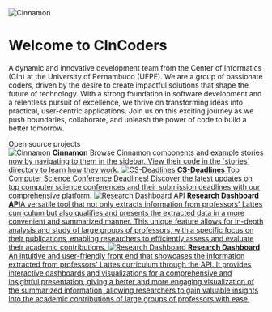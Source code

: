 
<Meta title='About/CinCoders' />

<style>
  {`
    .subheading {
      --mediumdark: '#999999';
      font-weight: 700;
      font-size: 13px;
      color: #999;
      letter-spacing: 6px;
      line-height: 24px;
      text-transform: uppercase;
      margin-bottom: 12px;
      margin-top: 40px;
    }

    .link-list {
      display: grid;
      grid-template-columns: 1fr;
      grid-template-rows: 1fr 1fr;
      row-gap: 10px;
    }

    @media (min-width: 620px) {
      .link-list {
        row-gap: 20px;
        column-gap: 20px;
        grid-template-columns: 1fr 1fr;
      }
    }

    @media all and (-ms-high-contrast:none) {
    .link-list {
        display: -ms-grid;
        -ms-grid-columns: 1fr 1fr;
        -ms-grid-rows: 1fr 1fr;
      }
    }

    .link-item {
      display: block;
      padding: 20px;
      border: 1px solid #00000010;
      border-radius: 5px;
      transition: background 150ms ease-out, border 150ms ease-out, transform 150ms ease-out;
      color: #333333;
      display: flex;
      align-items: flex-start;
    }

    .link-item:hover {
      border-color: #1EA7FD50;
      transform: translate3d(0, -3px, 0);
      box-shadow: rgba(0, 0, 0, 0.08) 0 3px 10px 0;
    }

    .link-item:active {
      border-color: #1EA7FD;
      transform: translate3d(0, 0, 0);
    }

    .link-item strong {
      font-weight: 700;
      display: block;
      margin-bottom: 2px;
    }

    .link-item img {
      height: 40px;
      width: 40px;
      margin-right: 15px;
      flex: none;
    }

    .link-item span,
    .link-item p {
      margin: 0;
      font-size: 14px;
      line-height: 20px;
    }

    .divlogo{
      width: 100%;
      display: flex;
      justify-content: center;
      margin: 20px;
    }

    .divlogo img{
      height: 91px;
      width: 550px;
      margin-right: 15px;
      margin-bottom: 55px;
    }
  `}
</style>

<div className='divlogo'>
  <img src={LogoCoders} alt='Cinnamon' />
</div>

# Welcome to CInCoders

A dynamic and innovative development team from the Center of Informatics (CIn) at the University of Pernambuco (UFPE).
We are a group of passionate coders, driven by the desire to create impactful solutions that shape the future of technology.
With a strong foundation in software development and a relentless pursuit of excellence, we thrive on transforming ideas into practical, user-centric applications.
Join us on this exciting journey as we push boundaries, collaborate, and unleash the power of code to build a better tomorrow.

<div className='subheading'>Open source projects</div>

<div className='link-list'>
  <a className='link-item' href='/?path=/docs/about-cinnamon--docs'>
    <img src={CnmIcon} alt='Cinnamon' />
    <span>
      <strong>Cinnamon</strong>
      Browse Cinnamon components and example stories now by navigating to them in
      the sidebar. View their code in the `stories` directory to learn how they work.
    </span>
  </a>
  <a className='link-item' href='https://cs-deadlines.cin.ufpe.br'>
    <img src={Brackets} alt='CS-Deadlines' />
    <span>
      <strong>CS-Deadlines</strong>
      Top Computer Science Conference Deadlines! Discover the latest updates on top
      computer science conferences and their submission deadlines with our comprehensive
      platform.
    </span>
  </a>
  <a className='link-item' href='https://github.com/CinCoders/research-back'>
    <img src={Brackets} alt='Research Dashboard API' />
    <span>
      <strong>Research Dashboard API</strong>A versatile tool that not only
      extracts information from professors' Lattes curriculum but also qualifies
      and presents the extracted data in a more convenient and summarized
      manner. This unique feature allows for in-depth analysis and study of
      large groups of professors, with a specific focus on their publications,
      enabling researchers to efficiently assess and evaluate their academic
      contributions.
    </span>
  </a>
  <a className='link-item' href='https://github.com/CinCoders/research-front'>
    <img src={Brackets} alt='Research Dashboard' />
    <span>
      <strong>Research Dashboard</strong>
      An intuitive and user-friendly front end that showcases the information extracted
      from professors' Lattes curriculum through the API. It provides interactive
      dashboards and visualizations for a comprehensive and insightful presentation,
      giving a better and more engaging visualization of the summarized information,
      allowing researchers to gain valuable insights into the academic contributions
      of large groups of professors with ease.
    </span>
  </a>
</div>
